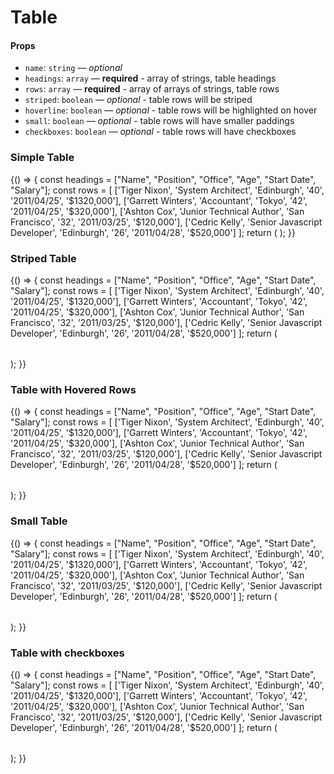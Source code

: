 
<Meta title="Components/Table" component={Table} />

# Table

#### Props

- `name`: `string` — _optional_
- `headings`: `array` — **required** - array of strings, table headings
- `rows`: `array` — **required** - array of arrays of strings, table rows
- `striped`: `boolean` — _optional_ - table rows will be striped
- `hoverline`: `boolean` — _optional_ - table rows will be highlighted on hover
- `small`: `boolean` — _optional_ - table rows will have smaller paddings
- `checkboxes`: `boolean` — _optional_ - table rows will have checkboxes

### Simple Table

<Preview>
  <Story name="simple">
    {() => {
      const headings = ["Name", "Position", "Office", "Age", "Start Date", "Salary"];
      const rows = [
        ['Tiger Nixon', 'System Architect', 'Edinburgh', '40', '2011/04/25', '$1320,000'], 
        ['Garrett Winters', 'Accountant', 'Tokyo', '42', '2011/04/25', '$320,000'],
        ['Ashton Cox', 'Junior Technical Author', 'San Francisco', '32', '2011/03/25', '$120,000'],
        ['Cedric Kelly', 'Senior Javascript Developer', 'Edinburgh', '26', '2011/04/28', '$520,000']
        ];
      return (
        <Table headings={headings} rows={rows} />
        );
    }}
  </Story>
</Preview>

### Striped Table

<Preview>
  <Story name="striped">
    {() => {
      const headings = ["Name", "Position", "Office", "Age", "Start Date", "Salary"];
      const rows = [
        ['Tiger Nixon', 'System Architect', 'Edinburgh', '40', '2011/04/25', '$1320,000'], 
        ['Garrett Winters', 'Accountant', 'Tokyo', '42', '2011/04/25', '$320,000'],
        ['Ashton Cox', 'Junior Technical Author', 'San Francisco', '32', '2011/03/25', '$120,000'],
        ['Cedric Kelly', 'Senior Javascript Developer', 'Edinburgh', '26', '2011/04/28', '$520,000']
        ];
      return (
        <Table headings={headings} rows={rows} striped />
        );
    }}
  </Story>
</Preview>

### Table with Hovered Rows

<Preview>
  <Story name="hover">
    {() => {
      const headings = ["Name", "Position", "Office", "Age", "Start Date", "Salary"];
      const rows = [
        ['Tiger Nixon', 'System Architect', 'Edinburgh', '40', '2011/04/25', '$1320,000'], 
        ['Garrett Winters', 'Accountant', 'Tokyo', '42', '2011/04/25', '$320,000'],
        ['Ashton Cox', 'Junior Technical Author', 'San Francisco', '32', '2011/03/25', '$120,000'],
        ['Cedric Kelly', 'Senior Javascript Developer', 'Edinburgh', '26', '2011/04/28', '$520,000']
        ];
      return (
        <Table headings={headings} rows={rows} hoverline />
        );
    }}
  </Story>
</Preview>

### Small Table

<Preview>
  <Story name="small">
    {() => {
      const headings = ["Name", "Position", "Office", "Age", "Start Date", "Salary"];
      const rows = [
        ['Tiger Nixon', 'System Architect', 'Edinburgh', '40', '2011/04/25', '$1320,000'], 
        ['Garrett Winters', 'Accountant', 'Tokyo', '42', '2011/04/25', '$320,000'],
        ['Ashton Cox', 'Junior Technical Author', 'San Francisco', '32', '2011/03/25', '$120,000'],
        ['Cedric Kelly', 'Senior Javascript Developer', 'Edinburgh', '26', '2011/04/28', '$520,000']
        ];
      return (
        <Table headings={headings} rows={rows} small />
        );
    }}
  </Story>
</Preview>

### Table with checkboxes

<Preview>
  <Story name="checkbox">
    {() => {
      const headings = ["Name", "Position", "Office", "Age", "Start Date", "Salary"];
      const rows = [
        ['Tiger Nixon', 'System Architect', 'Edinburgh', '40', '2011/04/25', '$1320,000'], 
        ['Garrett Winters', 'Accountant', 'Tokyo', '42', '2011/04/25', '$320,000'],
        ['Ashton Cox', 'Junior Technical Author', 'San Francisco', '32', '2011/03/25', '$120,000'],
        ['Cedric Kelly', 'Senior Javascript Developer', 'Edinburgh', '26', '2011/04/28', '$520,000']
        ];
      return (
        <Table headings={headings} rows={rows} checkboxes />
        );
    }}
  </Story>
</Preview>
